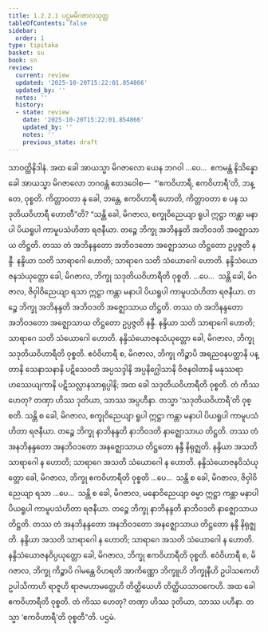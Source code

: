 ```yaml
---
title: 1.2.2.1 ပဌမမိဂဇာလသုတ္တ
tableOfContents: false
sidebar:
  order: 1
type: tipitaka
basket: su
book: sn
review:
  current: review
  updated: '2025-10-20T15:22:01.854866'
  updated_by: ''
  notes: ''
  history:
  - state: review
    date: '2025-10-20T15:22:01.854866'
    updated_by: ''
    notes: ''
    previous_state: draft
---
```



<DynamicBreadcrumb />


<ReviewStatus review={frontmatter.review} showDetails={true} />

<HypothesisAnnotation frontmatter={frontmatter} />

<Division number="63" book="sn" e="ch" v="18" p="289">

<Paragraph number="207" book="sn">
သာဝတ္ထိနိဒါနံ. အထ ခေါ အာယသ္မာ မိဂဇာလော ယေန ဘဂဝါ …ပေ…  ဧကမန္တံ နိသိန္နော ခေါ အာယသ္မာ မိဂဇာလော ဘဂဝန္တံ ဧတဒဝေါစ—  “‘ဧကဝိဟာရီ, ဧကဝိဟာရီ’တိ, ဘန္တေ, ဝုစ္စတိ. ကိတ္တာဝတာ နု ခေါ, ဘန္တေ, ဧကဝိဟာရီ ဟောတိ, ကိတ္တာဝတာ စ ပန သဒုတိယဝိဟာရီ ဟောတီ”တိ?
</Paragraph>

<Paragraph number="208" book="sn">
“သန္တိ ခေါ, မိဂဇာလ, စက္ခုဝိညေယျာ ရူပါ ဣဋ္ဌာ ကန္တာ မနာပါ ပိယရူပါ ကာမူပသံဟိတာ ရဇနီယာ. တဉ္စေ ဘိက္ခု အဘိနန္ဒတိ အဘိဝဒတိ အဇ္ဈောသာယ တိဋ္ဌတိ. တဿ တံ အဘိနန္ဒတော အဘိဝဒတော အဇ္ဈောသာယ တိဋ္ဌတော ဥပ္ပဇ္ဇတိ နန္ဒီ. နန္ဒိယာ သတိ သာရာဂေါ ဟောတိ; သာရာဂေ သတိ သံယောဂေါ ဟောတိ. နန္ဒိသံယောဇနသံယုတ္တော ခေါ, မိဂဇာလ, ဘိက္ခု သဒုတိယဝိဟာရီတိ ဝုစ္စတိ. …ပေ…  သန္တိ ခေါ, မိဂဇာလ, ဇိဝှါဝိညေယျာ ရသာ ဣဋ္ဌာ ကန္တာ မနာပါ ပိယရူပါ ကာမူပသံဟိတာ ရဇနီယာ. တဉ္စေ ဘိက္ခု အဘိနန္ဒတိ အဘိဝဒတိ အဇ္ဈောသာယ တိဋ္ဌတိ. တဿ တံ အဘိနန္ဒတော အဘိဝဒတော အဇ္ဈောသာယ တိဋ္ဌတော ဥပ္ပဇ္ဇတိ နန္ဒီ. နန္ဒိယာ သတိ သာရာဂေါ ဟောတိ; သာရာဂေ သတိ သံယောဂေါ ဟောတိ. နန္ဒိသံယောဇနသံယုတ္တော ခေါ, မိဂဇာလ, ဘိက္ခု သဒုတိယဝိဟာရီတိ ဝုစ္စတိ. ဧဝံဝိဟာရီ စ, မိဂဇာလ, ဘိက္ခု ကိဉ္စာပိ အရညဝနပတ္ထာနိ ပန္တာနိ သေနာသနာနိ ပဋိသေဝတိ အပ္ပသဒ္ဒါနိ အပ္ပနိဂ္ဃေါသာနိ ဝိဇနဝါတာနိ မနုဿရာဟဿေယျကာနိ ပဋိသလ္လာနသာရုပ္ပါနိ; အထ ခေါ သဒုတိယဝိဟာရီတိ ဝုစ္စတိ. တံ ကိဿ ဟေတု? တဏှာ ဟိဿ ဒုတိယာ, သာဿ အပ္ပဟီနာ. တသ္မာ ‘သဒုတိယဝိဟာရီ’တိ ဝုစ္စတိ.
</Paragraph>

<Paragraph number="209" book="sn">
သန္တိ စ ခေါ, မိဂဇာလ, စက္ခုဝိညေယျာ ရူပါ ဣဋ္ဌာ ကန္တာ မနာပါ ပိယရူပါ ကာမူပသံဟိတာ ရဇနီယာ. တဉ္စေ ဘိက္ခု နာဘိနန္ဒတိ နာဘိဝဒတိ နာဇ္ဈောသာယ တိဋ္ဌတိ. တဿ တံ အနဘိနန္ဒတော အနဘိဝဒတော အနဇ္ဈောသာယ တိဋ္ဌတော နန္ဒီ နိရုဇ္ဈတိ. နန္ဒိယာ အသတိ သာရာဂေါ န ဟောတိ; သာရာဂေ အသတိ သံယောဂေါ န ဟောတိ. နန္ဒိသံယောဇနဝိသံယုတ္တော ခေါ, မိဂဇာလ, ဘိက္ခု ဧကဝိဟာရီတိ ဝုစ္စတိ …ပေ…  သန္တိ စ ခေါ, မိဂဇာလ, ဇိဝှါဝိညေယျာ ရသာ …ပေ…  သန္တိ စ ခေါ, မိဂဇာလ, မနောဝိညေယျာ ဓမ္မာ ဣဋ္ဌာ ကန္တာ မနာပါ ပိယရူပါ ကာမူပသံဟိတာ ရဇနီယာ. တဉ္စေ ဘိက္ခု နာဘိနန္ဒတိ နာဘိဝဒတိ နာဇ္ဈောသာယ တိဋ္ဌတိ. တဿ တံ အနဘိနန္ဒတော အနဘိဝဒတော အနဇ္ဈောသာယ တိဋ္ဌတော နန္ဒီ နိရုဇ္ဈတိ. နန္ဒိယာ အသတိ သာရာဂေါ န ဟောတိ; သာရာဂေ အသတိ သံယောဂေါ န ဟောတိ. နန္ဒိသံယောဇနဝိပ္ပယုတ္တော ခေါ, မိဂဇာလ, ဘိက္ခု ဧကဝိဟာရီတိ ဝုစ္စတိ. ဧဝံဝိဟာရီ စ, မိဂဇာလ, ဘိက္ခု ကိဉ္စာပိ ဂါမန္တေ ဝိဟရတိ အာကိဏ္ဏော ဘိက္ခူဟိ ဘိက္ခုနီဟိ ဥပါသကေဟိ ဥပါသိကာဟိ ရာဇူဟိ ရာဇမဟာမတ္တေဟိ တိတ္ထိယေဟိ တိတ္ထိယသာဝကေဟိ. အထ ခေါ ဧကဝိဟာရီတိ ဝုစ္စတိ. တံ ကိဿ ဟေတု? တဏှာ ဟိဿ ဒုတိယာ, သာဿ ပဟီနာ. တသ္မာ ‘ဧကဝိဟာရီ’တိ ဝုစ္စတီ”တိ.

</Paragraph>
</Division>

<Paragraph number="210" type="center" book="sn">
ပဌမံ.
</Paragraph>